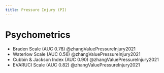 ```yaml
---
title: Pressure Injury (PI)
---
```


# Psychometrics

- Braden Scale (AUC 0.78) @zhangValuePressureInjury2021
- Waterlow Scale (AUC 0.56) @zhangValuePressureInjury2021 
- Cubbin & Jackson Index (AUC 0.90) @zhangValuePressureInjury2021 
- EVARUCI Scale (AUC 0.82) @zhangValuePressureInjury2021 
